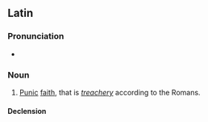 ==Latin==

===Pronunciation===
* {{la-IPA|fidēs Pūnica}}

===Noun===
{{la-noun|[[fidēs]]<5.sg> [[punicus|Pūnica]]<+>|title=<5> noun with <1&2> adjective.}}

# {{lb|la|idiomatic}} [[Punic]] [[faith]], that is ''[[treachery]]'' according to the Romans.

====Declension====
{{la-ndecl|fidēs<5.sg> Pūnica<+>|title=<5> noun with <1&2> adjective.}}